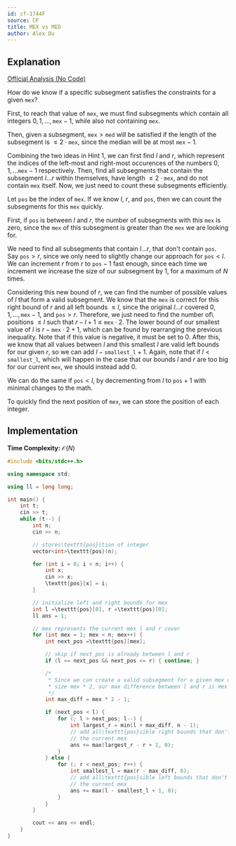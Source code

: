 ```yaml
---
id: cf-1744F
source: CF
title: MEX vs MED
author: Alex Du
---
```


## Explanation

[Official Analysis (No Code)](https://codeforces.com/blog/entry/108101)

<Spoiler title="Hint 1">

How do we know if a specific subsegment satisfies the constraints for a given
$\texttt{mex}$?

First, to reach that value of $\texttt{mex}$, we must find subsegments which contain all
integers $0, 1, \ldots, \texttt{mex}-1$, while also not containing $\texttt{mex}$.

Then, given a subsegment, $\texttt{mex} > \texttt{med}$ will be satisfied if the length of the
subsegment is $\leq 2 \cdot \texttt{mex}$, since the median will be at most $\texttt{mex}-1$.

</Spoiler>

<Spoiler title="Hint 2">

Combining the two ideas in Hint 1, we can first find $l$ and $r$, which represent the
indices of the left-most and right-most occurences of the numbers
$0, 1, \ldots \texttt{mex} - 1$ respectively. Then, find all subsegments that contain the
subsegment $l \ldots r$ within themselves, have length $\leq 2 \cdot \texttt{mex}$, and
do not contain $\texttt{mex}$ itself. Now, we just need to count these
subsegments efficiently.

</Spoiler>

<Spoiler title="Solution">

Let $\texttt{pos}$ be the index of $\texttt{mex}$. If we know $l$, $r$, and $\texttt{pos}$, then we can
count the subsegments for this $\texttt{mex}$ quickly.

First, if $\texttt{pos}$ is between $l$ and $r$, the number of subsegments with this
$\texttt{mex}$ is zero, since the $\texttt{mex}$ of this subsegment is greater than the $\texttt{mex}$ we
are looking for.

We need to find all subsegments that contain $l \ldots r$, that don't contain
$\texttt{pos}$. Say $\texttt{pos}>r$, since we only need to slightly change our approach for
$\texttt{pos} < l$. We can increment $r$ from $r$ to $\texttt{pos}-1$ fast enough, since each time
we increment we increase the size of our subsegment by $1$, for a maximum of $N$
times.

Considering this new bound of $r$, we can find the number of possible values of
$l$ that form a valid subsegment. We know that the $\texttt{mex}$ is correct for this
right bound of $r$ and all left bounds $\leq l$, since the original $l \ldots r$
covered $0, 1, \ldots, \texttt{mex} - 1$, and $\texttt{pos} > r$. Therefore, we just need to find
the number of\ positions $\leq l$ such that $r-l+1 \leq \texttt{mex} \cdot 2$. The lower
bound of our smallest value of $l$ is $r-\texttt{mex} \cdot 2 + 1$, which can be found by
rearranging the previous inequality. Note that if this value is negative, it
must be set to $0$. After this, we know that all values between $l$ and this
smallest $l$ are valid left bounds for our given $r$, so we can add
$l-\texttt{smallest\_l} + 1$. Again, note that if $l < \texttt{smallest\_l}$, which will happen in
the case that our bounds $l$ and $r$ are too big for our current $\texttt{mex}$, we should instead add $0$.

We can do the same if $\texttt{pos} < l$, by decrementing from $l$ to $\texttt{pos}+1$ with minimal
changes to the math.

To quickly find the next position of $\texttt{mex}$, we can store the position of each integer.


## Implementation

**Time Complexity:** $\mathcal{O}(N)$


<LanguageSection>

<CPPSection>

```cpp
#include <bits/stdc++.h>

using namespace std;

using ll = long long;

int main() {
	int t;
	cin >> t;
	while (t--) {
		int n;
		cin >> n;

		// stores\texttt{pos}ition of integer
		vector<int>\texttt{pos}(n);

		for (int i = 0; i < n; i++) {
			int x;
			cin >> x;
			\texttt{pos}[x] = i;
		}

		// initialize left and right bounds for mex
		int l =\texttt{pos}[0], r =\texttt{pos}[0];
		ll ans = 1;

		// mex represents the current mex l and r cover
		for (int mex = 1; mex < n; mex++) {
			int next_pos =\texttt{pos}[mex];

			// skip if next_pos is already between l and r
			if (l <= next_pos && next_pos <= r) { continue; }

			/*
			 * Since we can create a valid subsegment for a given mex up until
			 * size mex * 2, our max difference between l and r is mex * 2 - 1.
			 */
			int max_diff = mex * 2 - 1;

			if (next_pos < l) {
				for (; l > next_pos; l--) {
					int largest_r = min(l + max_diff, n - 1);
					// add all\texttt{pos}sible right bounds that don't change
					// the current mex
					ans += max(largest_r - r + 1, 0);
				}
			} else {
				for (; r < next_pos; r++) {
					int smallest_l = max(r - max_diff, 0);
					// add all\texttt{pos}sible left bounds that don't change
					// the current mex
					ans += max(l - smallest_l + 1, 0);
				}
			}
		}

		cout << ans << endl;
	}
}
```

</CPPSection>

</LanguageSection>

</Spoiler>
